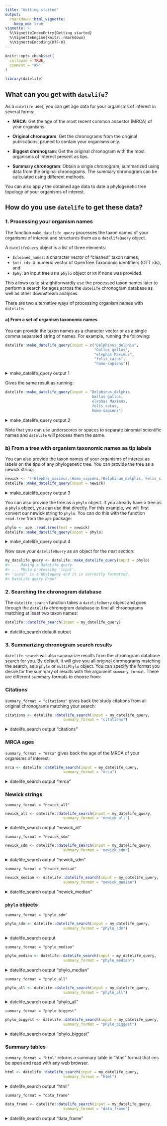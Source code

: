 ```yaml
---
title: "Getting started"
output:
  rmarkdown::html_vignette:
    keep_md: true
vignette: >
  %\VignetteIndexEntry{Getting started}
  %\VignetteEngine{knitr::rmarkdown}
  %\VignetteEncoding{UTF-8}
---
```


```r
knitr::opts_chunk$set(
  collapse = TRUE,
  comment = "#>"
)
```

```r
library(datelife)
```

## What can you get with `datelife`?

As a `datelife` user, you can get age data for your organisms of interest in several forms:

- **MRCA**: Get the age of the most recent common ancestor (MRCA) of your organisms.

- **Original chronogram**: Get the chronograms from the original publications, pruned to contain your organisms only.

- **Biggest chronogram**: Get the original chronogram with the most organisms of interest present as tips.

- **Summary chronogram**: Obtain a single chronogram, summarized using data from the original chronograms. The summary chronogram can be calculated using different methods.

You can also apply the obtained age data to date a phylogenetic tree topology of your organisms of interest.

## How do you use `datelife` to get these data?

### 1. Processing your organism names

The function `make_datelife_query` processes the taxon names of your organisms of interest and structures them as a `datelifeQuery` object.

A `datelifeQuery` object is a list of three elements:

- `$cleaned_names`: a character vector of "cleaned" taxon names,
- `$ott_ids`: a numeric vector of OpenTree Taxonomic identifiers (OTT ids), and
- `$phy`: an input tree as a `phylo` object or `NA` if none was provided.

This allows us to straightforwardly use the processed taxon names later to perform a search for ages across the `datelife` chronogram database as well as other downstream analyses.

There are two alternative ways of processing organism names with `datelife`:

#### a) From a set of organism taxonomic names
You can provide the taxon names as a character vector or as a single comma separated string of names.
For example, running the following:

```r
datelife::make_datelife_query(input = c("Delphinus_delphis",
                                        "Gallus gallus",
                                        "elephas Maximus",
                                        "felis_catus",
                                        "homo-sapiens"))
```
<details>
<summary>make_datelife_query output 1</summary>
```r
#> ... Making a DateLife query.
#> ... Phylo-processing 'input'.
#> 'input' is not a phylogeny.
#> DateLife query done!
#> $cleaned_names
#> [1] "Delphinus delphis" "Gallus gallus"     "elephas Maximus"
#> [4] "felis catus"
#>
#> $ott_ids
#> NULL
#>
#> $phy
#> [1] NA
#>
#> attr(,"class")
#> [1] "datelifeQuery"
```
</details>

Gives the same result as running:

```r
datelife::make_datelife_query(input = "Delphinus_delphis,
                                       Gallus gallus,
                                       elephas Maximus,
                                       felis_catus,
                                       homo-sapiens")
```
<details>
<summary>make_datelife_query output 2</summary>
```r
#> ... Making a DateLife query.
#> ... Phylo-processing 'input'.
#> 'input' is not a phylogeny.
#> DateLife query done!
#> $cleaned_names
#> [1] "Delphinus delphis" "Gallus gallus"     "elephas Maximus"
#> [4] "felis catus"
#>
#> $ott_ids
#> NULL
#>
#> $phy
#> [1] NA
#>
#> attr(,"class")
#> [1] "datelifeQuery"
```
</details>


Note that you can use underscores or spaces to separate binomial scientific names and `datelife` will process them the same.

### b) From a tree with organism taxonomic names as tip labels

You can also provide the taxon names of your organisms of interest as labels on the tips of any phylogenetic tree.
You can provide the tree as a newick string:

```r
newick <- "((Elephas_maximus,(Homo_sapiens,(Delphinus_delphis, Felis_silvestris))), Gallus_gallus);"
datelife::make_datelife_query(input = newick)
```
<details>
<summary>make_datelife_query output 3</summary>
```r
#> ... Making a DateLife query.
#> ... Phylo-processing 'input'.
#> 'input' is a phylogeny and it is correcly formatted.
#> DateLife query done!
#> $cleaned_names
#> [1] "Elephas maximus"   "Delphinus delphis" " Felis silvestris"
#> [4] " Gallus gallus"
#>
#> $ott_ids
#> NULL
#>
#> $phy
#>
#> Phylogenetic tree with 4 tips and 3 internal nodes.
#>
#> Tip labels:
#>   Elephas_maximus, Delphinus_delphis, _Felis_silvestris, _Gallus_gallus
#>
#> Rooted; no branch lengths.
#>
#> attr(,"class")
#> [1] "datelifeQuery"
```
</details>

You can also provide the tree as a `phylo` object. If you already have a tree as a `phylo` object, you can use that directly. For this example, we will first convert our newick string to `phylo`. You can do this with the function `read.tree` from the `ape` package:

```r
phylo <- ape::read.tree(text = newick)
datelife::make_datelife_query(input = phylo)
```
<details>
<summary>make_datelife_query output 4</summary>
```r
#> ... Making a DateLife query.
#> ... Phylo-processing 'input'.
#> 'input' is a phylogeny and it is correcly formatted.
#> DateLife query done!
#> $cleaned_names
#> [1] "Elephas maximus"   "Delphinus delphis" "Felis silvestris"
#> [4] "Gallus gallus"
#>
#> $ott_ids
#> NULL
#>
#> $phy
#>
#> Phylogenetic tree with 4 tips and 3 internal nodes.
#>
#> Tip labels:
#>   Elephas_maximus, Delphinus_delphis, Felis_silvestris, Gallus_gallus
#>
#> Rooted; no branch lengths.
#>
#> attr(,"class")
#> [1] "datelifeQuery"
```
</details>

Now save your `datelifeQuery` as an object for the next section:

```r
my_datelife_query <- datelife::make_datelife_query(input = phylo)
#> ... Making a DateLife query.
#> ... Phylo-processing 'input'.
#> 'input' is a phylogeny and it is correctly formatted.
#> DateLife query done!
```

### 2. Searching the chronogram database

The `datelife_search` function takes a `datelifeQuery` object and goes through the `datelife` chronogram database to find all chronograms matching at least two taxon names:

```r
datelife::datelife_search(input = my_datelife_query)
```
<details>
<summary>datelife_search default output</summary>
```r
#> ... Running a DateLife search.
#> ... Getting a DateLife result.
#> DateLife result obtained!
#> Source chronograms from:
#> 1: Bininda-Emonds, Olaf R. P., Marcel Cardillo, Kate E. Jones, Ross D. E. MacPhee, Robin M. D. Beck, Richard Grenyer, Samantha A. Price, Rutger A. Vos, John L. Gittleman, Andy Purvis. 2007. The delayed rise of present-day mammals. Nature 446 (7135): 507-512
#> 2: Bininda-Emonds, Olaf R. P., Marcel Cardillo, Kate E. Jones, Ross D. E. MacPhee, Robin M. D. Beck, Richard Grenyer, Samantha A. Price, Rutger A. Vos, John L. Gittleman, Andy Purvis. 2007. The delayed rise of present-day mammals. Nature 446 (7135): 507-512
#> 3: Bininda-Emonds, Olaf R. P., Marcel Cardillo, Kate E. Jones, Ross D. E. MacPhee, Robin M. D. Beck, Richard Grenyer, Samantha A. Price, Rutger A. Vos, John L. Gittleman, Andy Purvis. 2007. The delayed rise of present-day mammals. Nature 446 (7135): 507-512
#> 4: Hedges, S. Blair, Julie Marin, Michael Suleski, Madeline Paymer, Sudhir Kumar. 2015. Tree of life reveals clock-like speciation and diversification. Molecular Biology and Evolution 32 (4): 835-845
#> Input taxa presence across source chronograms:
#>               taxon chronograms
#> 1   Elephas maximus         4/4
#> 2 Delphinus delphis         4/4
#> 3  Felis silvestris         4/4
#> 4     Gallus gallus         1/4
#> Input taxa completely absent from source chronograms:
#>   taxon
#> 1  None
#> DateLife search done!
#> 4 phylogenetic trees
```
</details>

### 3. Summarizing chronogram search results

`datelife_search` will also summarize results from the chronogram database search for you.
By default, it will give you all original chronograms matching the search, as a `phylo` or `multiPhylo` object. You can specify the format you desire for the summary of results with the argument `summary_format`.
There are different summary formats to choose from:

### Citations

`summary_format = "citations"` gives back the study citations from all  original chronograms matching your search:

```r
citations <- datelife::datelife_search(input = my_datelife_query,
                          summary_format = "citations")
```
<details>
<summary>datelife_search output "citations"</summary>
```r
#> ... Running a DateLife search.
#> ... Getting a DateLife result.
#> DateLife result obtained!
#> Input taxa presence across source chronograms:
#>               taxon chronograms
#> 1   Elephas maximus         4/4
#> 2 Delphinus delphis         4/4
#> 3  Felis silvestris         4/4
#> 4     Gallus gallus         1/4
#> Input taxa completely absent from source chronograms:
#>   taxon
#> 1  None
#> DateLife search done!
#> [1] "Bininda-Emonds, Olaf R. P., Marcel Cardillo, Kate E. Jones, Ross D. E. MacPhee, Robin M. D. Beck, Richard Grenyer, Samantha A. Price, Rutger A. Vos, John L. Gittleman, Andy Purvis. 2007. The delayed rise of present-day mammals. Nature 446 (7135): 507-512"
#> [2] "Bininda-Emonds, Olaf R. P., Marcel Cardillo, Kate E. Jones, Ross D. E. MacPhee, Robin M. D. Beck, Richard Grenyer, Samantha A. Price, Rutger A. Vos, John L. Gittleman, Andy Purvis. 2007. The delayed rise of present-day mammals. Nature 446 (7135): 507-512"
#> [3] "Bininda-Emonds, Olaf R. P., Marcel Cardillo, Kate E. Jones, Ross D. E. MacPhee, Robin M. D. Beck, Richard Grenyer, Samantha A. Price, Rutger A. Vos, John L. Gittleman, Andy Purvis. 2007. The delayed rise of present-day mammals. Nature 446 (7135): 507-512"
#> [4] "Hedges, S. Blair, Julie Marin, Michael Suleski, Madeline Paymer, Sudhir Kumar. 2015. Tree of life reveals clock-like speciation and diversification. Molecular Biology and Evolution 32 (4): 835-845"
#> attr(,"datelife_result")
#> $`Bininda-Emonds, Olaf R. P., Marcel Cardillo, Kate E. Jones, Ross D. E. MacPhee, Robin M. D. Beck, Richard Grenyer, Samantha A. Price, Rutger A. Vos, John L. Gittleman, Andy Purvis. 2007. The delayed rise of present-day mammals. Nature 446 (7135): 507-512`
#>                   Elephas maximus Delphinus delphis
#> Elephas maximus               0.0             202.6
#> Delphinus delphis           202.6               0.0
#> Felis silvestris            202.6             177.0
#>                   Felis silvestris
#> Elephas maximus              202.6
#> Delphinus delphis            177.0
#> Felis silvestris               0.0
#>
#> $`Bininda-Emonds, Olaf R. P., Marcel Cardillo, Kate E. Jones, Ross D. E. MacPhee, Robin M. D. Beck, Richard Grenyer, Samantha A. Price, Rutger A. Vos, John L. Gittleman, Andy Purvis. 2007. The delayed rise of present-day mammals. Nature 446 (7135): 507-512`
#>                   Elephas maximus Felis silvestris
#> Elephas maximus               0.0            192.2
#> Felis silvestris            192.2              0.0
#> Delphinus delphis           192.2            173.6
#>                   Delphinus delphis
#> Elephas maximus               192.2
#> Felis silvestris              173.6
#> Delphinus delphis               0.0
#>
#> $`Bininda-Emonds, Olaf R. P., Marcel Cardillo, Kate E. Jones, Ross D. E. MacPhee, Robin M. D. Beck, Richard Grenyer, Samantha A. Price, Rutger A. Vos, John L. Gittleman, Andy Purvis. 2007. The delayed rise of present-day mammals. Nature 446 (7135): 507-512`
#>                   Delphinus delphis Felis silvestris
#> Delphinus delphis               0.0            179.6
#> Felis silvestris              179.6              0.0
#> Elephas maximus               221.6            221.6
#>                   Elephas maximus
#> Delphinus delphis           221.6
#> Felis silvestris            221.6
#> Elephas maximus               0.0
#>
#> $`Hedges, S. Blair, Julie Marin, Michael Suleski, Madeline Paymer, Sudhir Kumar. 2015. Tree of life reveals clock-like speciation and diversification. Molecular Biology and Evolution 32 (4): 835-845`
#>                   Felis silvestris Delphinus delphis
#> Felis silvestris            0.0000          156.7850
#> Delphinus delphis         156.7850            0.0000
#> Elephas maximus           210.0193          210.0193
#> Gallus gallus             641.0476          641.0476
#>                   Elephas maximus Gallus gallus
#> Felis silvestris         210.0193      641.0476
#> Delphinus delphis        210.0193      641.0476
#> Elephas maximus            0.0000      641.0476
#> Gallus gallus            641.0476        0.0000
#>
#> attr(,"class")
#> [1] "datelifeResult"
#> attr(,"datelife_query")
#> $cleaned_names
#> [1] "Elephas maximus"   "Delphinus delphis" "Felis silvestris"
#> [4] "Gallus gallus"
#>
#> $ott_ids
#> NULL
#>
#> $phy
#>
#> Phylogenetic tree with 4 tips and 3 internal nodes.
#>
#> Tip labels:
#>   Elephas_maximus, Delphinus_delphis, Felis_silvestris, Gallus_gallus
#>
#> Rooted; no branch lengths.
#>
#> attr(,"class")
#> [1] "datelifeQuery"
```
</details>

### MRCA ages

`summary_format = "mrca"` gives back the age of the MRCA of your organisms of interest:

```r
mrca <- datelife::datelife_search(input = my_datelife_query,
                          summary_format = "mrca")
```
<details>
<summary>datelife_search output "mrca"</summary>
```r
#> ... Running a DateLife search.
#> ... Getting a DateLife result.
#> DateLife result obtained!
#> Source chronograms from:
#> 1: Bininda-Emonds, Olaf R. P., Marcel Cardillo, Kate E. Jones, Ross D. E. MacPhee, Robin M. D. Beck, Richard Grenyer, Samantha A. Price, Rutger A. Vos, John L. Gittleman, Andy Purvis. 2007. The delayed rise of present-day mammals. Nature 446 (7135): 507-512
#> 2: Bininda-Emonds, Olaf R. P., Marcel Cardillo, Kate E. Jones, Ross D. E. MacPhee, Robin M. D. Beck, Richard Grenyer, Samantha A. Price, Rutger A. Vos, John L. Gittleman, Andy Purvis. 2007. The delayed rise of present-day mammals. Nature 446 (7135): 507-512
#> 3: Bininda-Emonds, Olaf R. P., Marcel Cardillo, Kate E. Jones, Ross D. E. MacPhee, Robin M. D. Beck, Richard Grenyer, Samantha A. Price, Rutger A. Vos, John L. Gittleman, Andy Purvis. 2007. The delayed rise of present-day mammals. Nature 446 (7135): 507-512
#> 4: Hedges, S. Blair, Julie Marin, Michael Suleski, Madeline Paymer, Sudhir Kumar. 2015. Tree of life reveals clock-like speciation and diversification. Molecular Biology and Evolution 32 (4): 835-845
#> Input taxa presence across source chronograms:
#>               taxon chronograms
#> 1   Elephas maximus         4/4
#> 2 Delphinus delphis         4/4
#> 3  Felis silvestris         4/4
#> 4     Gallus gallus         1/4
#> Input taxa completely absent from source chronograms:
#>   taxon
#> 1  None
#> DateLife search done!
#> Bininda-Emonds, Olaf R. P., Marcel Cardillo, Kate E. Jones, Ross D. E. MacPhee, Robin M. D. Beck, Richard Grenyer, Samantha A. Price, Rutger A. Vos, John L. Gittleman, Andy Purvis. 2007. The delayed rise of present-day mammals. Nature 446 (7135): 507-512
#>                                                                                                                                                                                                                                                       101.3000
#> Bininda-Emonds, Olaf R. P., Marcel Cardillo, Kate E. Jones, Ross D. E. MacPhee, Robin M. D. Beck, Richard Grenyer, Samantha A. Price, Rutger A. Vos, John L. Gittleman, Andy Purvis. 2007. The delayed rise of present-day mammals. Nature 446 (7135): 507-512
#>                                                                                                                                                                                                                                                        96.1000
#> Bininda-Emonds, Olaf R. P., Marcel Cardillo, Kate E. Jones, Ross D. E. MacPhee, Robin M. D. Beck, Richard Grenyer, Samantha A. Price, Rutger A. Vos, John L. Gittleman, Andy Purvis. 2007. The delayed rise of present-day mammals. Nature 446 (7135): 507-512
#>                                                                                                                                                                                                                                                       110.8000
#>                                                           Hedges, S. Blair, Julie Marin, Michael Suleski, Madeline Paymer, Sudhir Kumar. 2015. Tree of life reveals clock-like speciation and diversification. Molecular Biology and Evolution 32 (4): 835-845
#>                                                                                                                                                                                                                                                       320.5238
#> attr(,"datelife_result")
#> $`Bininda-Emonds, Olaf R. P., Marcel Cardillo, Kate E. Jones, Ross D. E. MacPhee, Robin M. D. Beck, Richard Grenyer, Samantha A. Price, Rutger A. Vos, John L. Gittleman, Andy Purvis. 2007. The delayed rise of present-day mammals. Nature 446 (7135): 507-512`
#>                   Elephas maximus Delphinus delphis
#> Elephas maximus               0.0             202.6
#> Delphinus delphis           202.6               0.0
#> Felis silvestris            202.6             177.0
#>                   Felis silvestris
#> Elephas maximus              202.6
#> Delphinus delphis            177.0
#> Felis silvestris               0.0
#>
#> $`Bininda-Emonds, Olaf R. P., Marcel Cardillo, Kate E. Jones, Ross D. E. MacPhee, Robin M. D. Beck, Richard Grenyer, Samantha A. Price, Rutger A. Vos, John L. Gittleman, Andy Purvis. 2007. The delayed rise of present-day mammals. Nature 446 (7135): 507-512`
#>                   Elephas maximus Felis silvestris
#> Elephas maximus               0.0            192.2
#> Felis silvestris            192.2              0.0
#> Delphinus delphis           192.2            173.6
#>                   Delphinus delphis
#> Elephas maximus               192.2
#> Felis silvestris              173.6
#> Delphinus delphis               0.0
#>
#> $`Bininda-Emonds, Olaf R. P., Marcel Cardillo, Kate E. Jones, Ross D. E. MacPhee, Robin M. D. Beck, Richard Grenyer, Samantha A. Price, Rutger A. Vos, John L. Gittleman, Andy Purvis. 2007. The delayed rise of present-day mammals. Nature 446 (7135): 507-512`
#>                   Delphinus delphis Felis silvestris
#> Delphinus delphis               0.0            179.6
#> Felis silvestris              179.6              0.0
#> Elephas maximus               221.6            221.6
#>                   Elephas maximus
#> Delphinus delphis           221.6
#> Felis silvestris            221.6
#> Elephas maximus               0.0
#>
#> $`Hedges, S. Blair, Julie Marin, Michael Suleski, Madeline Paymer, Sudhir Kumar. 2015. Tree of life reveals clock-like speciation and diversification. Molecular Biology and Evolution 32 (4): 835-845`
#>                   Felis silvestris Delphinus delphis
#> Felis silvestris            0.0000          156.7850
#> Delphinus delphis         156.7850            0.0000
#> Elephas maximus           210.0193          210.0193
#> Gallus gallus             641.0476          641.0476
#>                   Elephas maximus Gallus gallus
#> Felis silvestris         210.0193      641.0476
#> Delphinus delphis        210.0193      641.0476
#> Elephas maximus            0.0000      641.0476
#> Gallus gallus            641.0476        0.0000
#>
#> attr(,"class")
#> [1] "datelifeResult"
#> attr(,"datelife_query")
#> $cleaned_names
#> [1] "Elephas maximus"   "Delphinus delphis" "Felis silvestris"
#> [4] "Gallus gallus"
#>
#> $ott_ids
#> NULL
#>
#> $phy
#>
#> Phylogenetic tree with 4 tips and 3 internal nodes.
#>
#> Tip labels:
#>   Elephas_maximus, Delphinus_delphis, Felis_silvestris, Gallus_gallus
#>
#> Rooted; no branch lengths.
#>
#> attr(,"class")
#> [1] "datelifeQuery"
```
</details>

### Newick strings

`summary_format = "newick_all"`

```r
newick_all <- datelife::datelife_search(input = my_datelife_query,
                          summary_format = "newick_all")
```
<details>
<summary>datelife_search output "newick_all"</summary>
```r
#> ... Running a DateLife search.
#> ... Getting a DateLife result.
#> DateLife result obtained!
#> Source chronograms from:
#> 1: Bininda-Emonds, Olaf R. P., Marcel Cardillo, Kate E. Jones, Ross D. E. MacPhee, Robin M. D. Beck, Richard Grenyer, Samantha A. Price, Rutger A. Vos, John L. Gittleman, Andy Purvis. 2007. The delayed rise of present-day mammals. Nature 446 (7135): 507-512
#> 2: Bininda-Emonds, Olaf R. P., Marcel Cardillo, Kate E. Jones, Ross D. E. MacPhee, Robin M. D. Beck, Richard Grenyer, Samantha A. Price, Rutger A. Vos, John L. Gittleman, Andy Purvis. 2007. The delayed rise of present-day mammals. Nature 446 (7135): 507-512
#> 3: Bininda-Emonds, Olaf R. P., Marcel Cardillo, Kate E. Jones, Ross D. E. MacPhee, Robin M. D. Beck, Richard Grenyer, Samantha A. Price, Rutger A. Vos, John L. Gittleman, Andy Purvis. 2007. The delayed rise of present-day mammals. Nature 446 (7135): 507-512
#> 4: Hedges, S. Blair, Julie Marin, Michael Suleski, Madeline Paymer, Sudhir Kumar. 2015. Tree of life reveals clock-like speciation and diversification. Molecular Biology and Evolution 32 (4): 835-845
#> Input taxa presence across source chronograms:
#>               taxon chronograms
#> 1   Elephas maximus         4/4
#> 2 Delphinus delphis         4/4
#> 3  Felis silvestris         4/4
#> 4     Gallus gallus         1/4
#> Input taxa completely absent from source chronograms:
#>   taxon
#> 1  None
#> DateLife search done!
#> Bininda-Emonds, Olaf R. P., Marcel Cardillo, Kate E. Jones, Ross D. E. MacPhee, Robin M. D. Beck, Richard Grenyer, Samantha A. Price, Rutger A. Vos, John L. Gittleman, Andy Purvis. 2007. The delayed rise of present-day mammals. Nature 446 (7135): 507-512
#>                                                                                                                                                                                 "((Felis_silvestris:88.5,Delphinus_delphis:88.5):12.8,Elephas_maximus:101.3);"
#> Bininda-Emonds, Olaf R. P., Marcel Cardillo, Kate E. Jones, Ross D. E. MacPhee, Robin M. D. Beck, Richard Grenyer, Samantha A. Price, Rutger A. Vos, John L. Gittleman, Andy Purvis. 2007. The delayed rise of present-day mammals. Nature 446 (7135): 507-512
#>                                                                                                                                                                                   "((Delphinus_delphis:86.8,Felis_silvestris:86.8):9.3,Elephas_maximus:96.1);"
#> Bininda-Emonds, Olaf R. P., Marcel Cardillo, Kate E. Jones, Ross D. E. MacPhee, Robin M. D. Beck, Richard Grenyer, Samantha A. Price, Rutger A. Vos, John L. Gittleman, Andy Purvis. 2007. The delayed rise of present-day mammals. Nature 446 (7135): 507-512
#>                                                                                                                                                                                   "((Felis_silvestris:89.8,Delphinus_delphis:89.8):21,Elephas_maximus:110.8);"
#>                                                           Hedges, S. Blair, Julie Marin, Michael Suleski, Madeline Paymer, Sudhir Kumar. 2015. Tree of life reveals clock-like speciation and diversification. Molecular Biology and Evolution 32 (4): 835-845
#>                                                                                                                     "((Elephas_maximus:105.009658,(Felis_silvestris:78.392518,Delphinus_delphis:78.392517):26.617141):215.5141645,Gallus_gallus:320.5238235);"
#> attr(,"datelife_result")
#> $`Bininda-Emonds, Olaf R. P., Marcel Cardillo, Kate E. Jones, Ross D. E. MacPhee, Robin M. D. Beck, Richard Grenyer, Samantha A. Price, Rutger A. Vos, John L. Gittleman, Andy Purvis. 2007. The delayed rise of present-day mammals. Nature 446 (7135): 507-512`
#>                   Elephas maximus Delphinus delphis
#> Elephas maximus               0.0             202.6
#> Delphinus delphis           202.6               0.0
#> Felis silvestris            202.6             177.0
#>                   Felis silvestris
#> Elephas maximus              202.6
#> Delphinus delphis            177.0
#> Felis silvestris               0.0
#>
#> $`Bininda-Emonds, Olaf R. P., Marcel Cardillo, Kate E. Jones, Ross D. E. MacPhee, Robin M. D. Beck, Richard Grenyer, Samantha A. Price, Rutger A. Vos, John L. Gittleman, Andy Purvis. 2007. The delayed rise of present-day mammals. Nature 446 (7135): 507-512`
#>                   Elephas maximus Felis silvestris
#> Elephas maximus               0.0            192.2
#> Felis silvestris            192.2              0.0
#> Delphinus delphis           192.2            173.6
#>                   Delphinus delphis
#> Elephas maximus               192.2
#> Felis silvestris              173.6
#> Delphinus delphis               0.0
#>
#> $`Bininda-Emonds, Olaf R. P., Marcel Cardillo, Kate E. Jones, Ross D. E. MacPhee, Robin M. D. Beck, Richard Grenyer, Samantha A. Price, Rutger A. Vos, John L. Gittleman, Andy Purvis. 2007. The delayed rise of present-day mammals. Nature 446 (7135): 507-512`
#>                   Delphinus delphis Felis silvestris
#> Delphinus delphis               0.0            179.6
#> Felis silvestris              179.6              0.0
#> Elephas maximus               221.6            221.6
#>                   Elephas maximus
#> Delphinus delphis           221.6
#> Felis silvestris            221.6
#> Elephas maximus               0.0
#>
#> $`Hedges, S. Blair, Julie Marin, Michael Suleski, Madeline Paymer, Sudhir Kumar. 2015. Tree of life reveals clock-like speciation and diversification. Molecular Biology and Evolution 32 (4): 835-845`
#>                   Felis silvestris Delphinus delphis
#> Felis silvestris            0.0000          156.7850
#> Delphinus delphis         156.7850            0.0000
#> Elephas maximus           210.0193          210.0193
#> Gallus gallus             641.0476          641.0476
#>                   Elephas maximus Gallus gallus
#> Felis silvestris         210.0193      641.0476
#> Delphinus delphis        210.0193      641.0476
#> Elephas maximus            0.0000      641.0476
#> Gallus gallus            641.0476        0.0000
#>
#> attr(,"class")
#> [1] "datelifeResult"
#> attr(,"datelife_query")
#> $cleaned_names
#> [1] "Elephas maximus"   "Delphinus delphis" "Felis silvestris"
#> [4] "Gallus gallus"
#>
#> $ott_ids
#> NULL
#>
#> $phy
#>
#> Phylogenetic tree with 4 tips and 3 internal nodes.
#>
#> Tip labels:
#>   Elephas_maximus, Delphinus_delphis, Felis_silvestris, Gallus_gallus
#>
#> Rooted; no branch lengths.
#>
#> attr(,"class")
#> [1] "datelifeQuery"
```
</details>

`summary_format = "newick_sdm"`

```r
newick_sdm <- datelife::datelife_search(input = my_datelife_query,
                          summary_format = "newick_sdm")
```
<details>
<summary>datelife_search output "newick_sdm"</summary>
```r

```
</details>

`summary_format = "newick_median"`

```r
newick_median <- datelife::datelife_search(input = my_datelife_query,
                          summary_format = "newick_median")
```
<details>
<summary>datelife_search output "newick_median"</summary>
```r
#> ... Running a DateLife search.
#> ... Getting a DateLife result.
#> DateLife result obtained!
#> Trying with overlap = 2
#> Registered S3 method overwritten by 'compare':
#>   method           from
#>   print.comparison testthat
#> Success!
#> ... Calculating a median summary chronogram.
#> Source chronograms from:
#> 1: Bininda-Emonds, Olaf R. P., Marcel Cardillo, Kate E. Jones, Ross D. E. MacPhee, Robin M. D. Beck, Richard Grenyer, Samantha A. Price, Rutger A. Vos, John L. Gittleman, Andy Purvis. 2007. The delayed rise of present-day mammals. Nature 446 (7135): 507-512
#> 2: Bininda-Emonds, Olaf R. P., Marcel Cardillo, Kate E. Jones, Ross D. E. MacPhee, Robin M. D. Beck, Richard Grenyer, Samantha A. Price, Rutger A. Vos, John L. Gittleman, Andy Purvis. 2007. The delayed rise of present-day mammals. Nature 446 (7135): 507-512
#> 3: Bininda-Emonds, Olaf R. P., Marcel Cardillo, Kate E. Jones, Ross D. E. MacPhee, Robin M. D. Beck, Richard Grenyer, Samantha A. Price, Rutger A. Vos, John L. Gittleman, Andy Purvis. 2007. The delayed rise of present-day mammals. Nature 446 (7135): 507-512
#> 4: Hedges, S. Blair, Julie Marin, Michael Suleski, Madeline Paymer, Sudhir Kumar. 2015. Tree of life reveals clock-like speciation and diversification. Molecular Biology and Evolution 32 (4): 835-845
#> Input taxa presence across source chronograms:
#>               taxon chronograms
#> 1   Elephas maximus         4/4
#> 2 Delphinus delphis         4/4
#> 3  Felis silvestris         4/4
#> 4     Gallus gallus         1/4
#> Input taxa completely absent from source chronograms:
#>   taxon
#> 1  None
#> DateLife search done!
#> [1] "((Elephas_maximus:103.154831,(Delphinus_delphis:87.650002,Felis_silvestris:87.650002)n3:15.504829)n2:217.369003,Gallus_gallus:320.523834)n1:1;"
#> attr(,"datelife_result")
#> $`Bininda-Emonds, Olaf R. P., Marcel Cardillo, Kate E. Jones, Ross D. E. MacPhee, Robin M. D. Beck, Richard Grenyer, Samantha A. Price, Rutger A. Vos, John L. Gittleman, Andy Purvis. 2007. The delayed rise of present-day mammals. Nature 446 (7135): 507-512`
#>                   Elephas maximus Delphinus delphis
#> Elephas maximus               0.0             202.6
#> Delphinus delphis           202.6               0.0
#> Felis silvestris            202.6             177.0
#>                   Felis silvestris
#> Elephas maximus              202.6
#> Delphinus delphis            177.0
#> Felis silvestris               0.0
#>
#> $`Bininda-Emonds, Olaf R. P., Marcel Cardillo, Kate E. Jones, Ross D. E. MacPhee, Robin M. D. Beck, Richard Grenyer, Samantha A. Price, Rutger A. Vos, John L. Gittleman, Andy Purvis. 2007. The delayed rise of present-day mammals. Nature 446 (7135): 507-512`
#>                   Elephas maximus Felis silvestris
#> Elephas maximus               0.0            192.2
#> Felis silvestris            192.2              0.0
#> Delphinus delphis           192.2            173.6
#>                   Delphinus delphis
#> Elephas maximus               192.2
#> Felis silvestris              173.6
#> Delphinus delphis               0.0
#>
#> $`Bininda-Emonds, Olaf R. P., Marcel Cardillo, Kate E. Jones, Ross D. E. MacPhee, Robin M. D. Beck, Richard Grenyer, Samantha A. Price, Rutger A. Vos, John L. Gittleman, Andy Purvis. 2007. The delayed rise of present-day mammals. Nature 446 (7135): 507-512`
#>                   Delphinus delphis Felis silvestris
#> Delphinus delphis               0.0            179.6
#> Felis silvestris              179.6              0.0
#> Elephas maximus               221.6            221.6
#>                   Elephas maximus
#> Delphinus delphis           221.6
#> Felis silvestris            221.6
#> Elephas maximus               0.0
#>
#> $`Hedges, S. Blair, Julie Marin, Michael Suleski, Madeline Paymer, Sudhir Kumar. 2015. Tree of life reveals clock-like speciation and diversification. Molecular Biology and Evolution 32 (4): 835-845`
#>                   Felis silvestris Delphinus delphis
#> Felis silvestris            0.0000          156.7850
#> Delphinus delphis         156.7850            0.0000
#> Elephas maximus           210.0193          210.0193
#> Gallus gallus             641.0476          641.0476
#>                   Elephas maximus Gallus gallus
#> Felis silvestris         210.0193      641.0476
#> Delphinus delphis        210.0193      641.0476
#> Elephas maximus            0.0000      641.0476
#> Gallus gallus            641.0476        0.0000
#>
#> attr(,"class")
#> [1] "datelifeResult"
#> attr(,"datelife_query")
#> $cleaned_names
#> [1] "Elephas maximus"   "Delphinus delphis" "Felis silvestris"
#> [4] "Gallus gallus"
#>
#> $ott_ids
#> NULL
#>
#> $phy
#>
#> Phylogenetic tree with 4 tips and 3 internal nodes.
#>
#> Tip labels:
#>   Elephas_maximus, Delphinus_delphis, Felis_silvestris, Gallus_gallus
#>
#> Rooted; no branch lengths.
#>
#> attr(,"class")
#> [1] "datelifeQuery"
```
</details>

### `phylo` objects

`summary_format = "phylo_sdm"`

```r
phylo_sdm <- datelife::datelife_search(input = my_datelife_query,
                          summary_format = "phylo_sdm")
```
<details>
<summary>datelife_search output </summary>
```r

```
</details>

`summary_format = "phylo_median"`

```r
phylo_median <- datelife::datelife_search(input = my_datelife_query,
                          summary_format = "phylo_median")
```
<details>
<summary>datelife_search output "phylo_median"</summary>
```r
#> ... Running a DateLife search.
#> ... Getting a DateLife result.
#> DateLife result obtained!
#> Trying with overlap = 2
#> Success!
#> ... Calculating a median summary chronogram.
#> Source chronograms from:
#> 1: Bininda-Emonds, Olaf R. P., Marcel Cardillo, Kate E. Jones, Ross D. E. MacPhee, Robin M. D. Beck, Richard Grenyer, Samantha A. Price, Rutger A. Vos, John L. Gittleman, Andy Purvis. 2007. The delayed rise of present-day mammals. Nature 446 (7135): 507-512
#> 2: Bininda-Emonds, Olaf R. P., Marcel Cardillo, Kate E. Jones, Ross D. E. MacPhee, Robin M. D. Beck, Richard Grenyer, Samantha A. Price, Rutger A. Vos, John L. Gittleman, Andy Purvis. 2007. The delayed rise of present-day mammals. Nature 446 (7135): 507-512
#> 3: Bininda-Emonds, Olaf R. P., Marcel Cardillo, Kate E. Jones, Ross D. E. MacPhee, Robin M. D. Beck, Richard Grenyer, Samantha A. Price, Rutger A. Vos, John L. Gittleman, Andy Purvis. 2007. The delayed rise of present-day mammals. Nature 446 (7135): 507-512
#> 4: Hedges, S. Blair, Julie Marin, Michael Suleski, Madeline Paymer, Sudhir Kumar. 2015. Tree of life reveals clock-like speciation and diversification. Molecular Biology and Evolution 32 (4): 835-845
#> Input taxa presence across source chronograms:
#>               taxon chronograms
#> 1   Elephas maximus         4/4
#> 2 Delphinus delphis         4/4
#> 3  Felis silvestris         4/4
#> 4     Gallus gallus         1/4
#> Input taxa completely absent from source chronograms:
#>   taxon
#> 1  None
#> DateLife search done!
#>
#> Phylogenetic tree with 4 tips and 3 internal nodes.
#>
#> Tip labels:
#>   Elephas_maximus, Delphinus_delphis, Felis_silvestris, Gallus_gallus
#> Node labels:
#>   n1, n2, n3
#>
#> Rooted; includes branch lengths.
```
</details>

`summary_format = "phylo_all"`

```r
phylo_all <- datelife::datelife_search(input = my_datelife_query,
                          summary_format = "phylo_all")
```
<details>
<summary>datelife_search output "phylo_all"</summary>
```r
#> ... Running a DateLife search.
#> ... Getting a DateLife result.
#> DateLife result obtained!
#> Source chronograms from:
#> 1: Bininda-Emonds, Olaf R. P., Marcel Cardillo, Kate E. Jones, Ross D. E. MacPhee, Robin M. D. Beck, Richard Grenyer, Samantha A. Price, Rutger A. Vos, John L. Gittleman, Andy Purvis. 2007. The delayed rise of present-day mammals. Nature 446 (7135): 507-512
#> 2: Bininda-Emonds, Olaf R. P., Marcel Cardillo, Kate E. Jones, Ross D. E. MacPhee, Robin M. D. Beck, Richard Grenyer, Samantha A. Price, Rutger A. Vos, John L. Gittleman, Andy Purvis. 2007. The delayed rise of present-day mammals. Nature 446 (7135): 507-512
#> 3: Bininda-Emonds, Olaf R. P., Marcel Cardillo, Kate E. Jones, Ross D. E. MacPhee, Robin M. D. Beck, Richard Grenyer, Samantha A. Price, Rutger A. Vos, John L. Gittleman, Andy Purvis. 2007. The delayed rise of present-day mammals. Nature 446 (7135): 507-512
#> 4: Hedges, S. Blair, Julie Marin, Michael Suleski, Madeline Paymer, Sudhir Kumar. 2015. Tree of life reveals clock-like speciation and diversification. Molecular Biology and Evolution 32 (4): 835-845
#> Input taxa presence across source chronograms:
#>               taxon chronograms
#> 1   Elephas maximus         4/4
#> 2 Delphinus delphis         4/4
#> 3  Felis silvestris         4/4
#> 4     Gallus gallus         1/4
#> Input taxa completely absent from source chronograms:
#>   taxon
#> 1  None
#> DateLife search done!
#> 4 phylogenetic trees
```
</details>

`summary_format = "phylo_biggest"`

```r
phylo_biggest <- datelife::datelife_search(input = my_datelife_query,
                          summary_format = "phylo_biggest")
```
<details>
<summary>datelife_search output "phylo_biggest"</summary>
```r
#> ... Running a DateLife search.
#> ... Getting a DateLife result.
#> DateLife result obtained!
#> Source chronograms from:
#> 1: Bininda-Emonds, Olaf R. P., Marcel Cardillo, Kate E. Jones, Ross D. E. MacPhee, Robin M. D. Beck, Richard Grenyer, Samantha A. Price, Rutger A. Vos, John L. Gittleman, Andy Purvis. 2007. The delayed rise of present-day mammals. Nature 446 (7135): 507-512
#> 2: Bininda-Emonds, Olaf R. P., Marcel Cardillo, Kate E. Jones, Ross D. E. MacPhee, Robin M. D. Beck, Richard Grenyer, Samantha A. Price, Rutger A. Vos, John L. Gittleman, Andy Purvis. 2007. The delayed rise of present-day mammals. Nature 446 (7135): 507-512
#> 3: Bininda-Emonds, Olaf R. P., Marcel Cardillo, Kate E. Jones, Ross D. E. MacPhee, Robin M. D. Beck, Richard Grenyer, Samantha A. Price, Rutger A. Vos, John L. Gittleman, Andy Purvis. 2007. The delayed rise of present-day mammals. Nature 446 (7135): 507-512
#> 4: Hedges, S. Blair, Julie Marin, Michael Suleski, Madeline Paymer, Sudhir Kumar. 2015. Tree of life reveals clock-like speciation and diversification. Molecular Biology and Evolution 32 (4): 835-845
#> Input taxa presence across source chronograms:
#>               taxon chronograms
#> 1   Elephas maximus         4/4
#> 2 Delphinus delphis         4/4
#> 3  Felis silvestris         4/4
#> 4     Gallus gallus         1/4
#> Input taxa completely absent from source chronograms:
#>   taxon
#> 1  None
#> DateLife search done!
#>
#> Phylogenetic tree with 4 tips and 3 internal nodes.
#>
#> Tip labels:
#>   Gallus_gallus, Felis_silvestris, Delphinus_delphis, Elephas_maximus
#>
#> Rooted; includes branch lengths.
```
</details>

### Summary tables

`summary_format = "html"` returns a summary table in "html" format that cns be open and read with any web browser.

```r
html <- datelife::datelife_search(input = my_datelife_query,
                          summary_format = "html")
```
<details>
<summary>datelife_search output "html"</summary>
```r
#> ... Running a DateLife search.
#> ... Getting a DateLife result.
#> DateLife result obtained!
#> Input taxa presence across source chronograms:
#>               taxon chronograms
#> 1   Elephas maximus         4/4
#> 2 Delphinus delphis         4/4
#> 3  Felis silvestris         4/4
#> 4     Gallus gallus         1/4
#> Input taxa completely absent from source chronograms:
#>   taxon
#> 1  None
#> DateLife search done!
#> [1] "<table border='1'><tr><th>MRCA Age (MY)</th><th>Ntax</th><th>Citation</th><th>Newick</th></tr><tr><td>101.3</td><td>3</td><td>Bininda-Emonds, Olaf R. P., Marcel Cardillo, Kate E. Jones, Ross D. E. MacPhee, Robin M. D. Beck, Richard Grenyer, Samantha A. Price, Rutger A. Vos, John L. Gittleman, Andy Purvis. 2007. The delayed rise of present-day mammals. Nature 446 (7135): 507-512</td><td>((Felis_silvestris:88.5,Delphinus_delphis:88.5):12.8,Elephas_maximus:101.3);</td></tr><tr><td>96.1</td><td>3</td><td>Bininda-Emonds, Olaf R. P., Marcel Cardillo, Kate E. Jones, Ross D. E. MacPhee, Robin M. D. Beck, Richard Grenyer, Samantha A. Price, Rutger A. Vos, John L. Gittleman, Andy Purvis. 2007. The delayed rise of present-day mammals. Nature 446 (7135): 507-512</td><td>((Delphinus_delphis:86.8,Felis_silvestris:86.8):9.3,Elephas_maximus:96.1);</td></tr><tr><td>110.8</td><td>3</td><td>Bininda-Emonds, Olaf R. P., Marcel Cardillo, Kate E. Jones, Ross D. E. MacPhee, Robin M. D. Beck, Richard Grenyer, Samantha A. Price, Rutger A. Vos, John L. Gittleman, Andy Purvis. 2007. The delayed rise of present-day mammals. Nature 446 (7135): 507-512</td><td>((Felis_silvestris:89.8,Delphinus_delphis:89.8):21,Elephas_maximus:110.8);</td></tr><tr><td>320.5238235</td><td>4</td><td>Hedges, S. Blair, Julie Marin, Michael Suleski, Madeline Paymer, Sudhir Kumar. 2015. Tree of life reveals clock-like speciation and diversification. Molecular Biology and Evolution 32 (4): 835-845</td><td>((Elephas_maximus:105.009658,(Felis_silvestris:78.392518,Delphinus_delphis:78.392517):26.617141):215.5141645,Gallus_gallus:320.5238235);</td></tr></table>"
#> attr(,"datelife_result")
#> $`Bininda-Emonds, Olaf R. P., Marcel Cardillo, Kate E. Jones, Ross D. E. MacPhee, Robin M. D. Beck, Richard Grenyer, Samantha A. Price, Rutger A. Vos, John L. Gittleman, Andy Purvis. 2007. The delayed rise of present-day mammals. Nature 446 (7135): 507-512`
#>                   Elephas maximus Delphinus delphis
#> Elephas maximus               0.0             202.6
#> Delphinus delphis           202.6               0.0
#> Felis silvestris            202.6             177.0
#>                   Felis silvestris
#> Elephas maximus              202.6
#> Delphinus delphis            177.0
#> Felis silvestris               0.0
#>
#> $`Bininda-Emonds, Olaf R. P., Marcel Cardillo, Kate E. Jones, Ross D. E. MacPhee, Robin M. D. Beck, Richard Grenyer, Samantha A. Price, Rutger A. Vos, John L. Gittleman, Andy Purvis. 2007. The delayed rise of present-day mammals. Nature 446 (7135): 507-512`
#>                   Elephas maximus Felis silvestris
#> Elephas maximus               0.0            192.2
#> Felis silvestris            192.2              0.0
#> Delphinus delphis           192.2            173.6
#>                   Delphinus delphis
#> Elephas maximus               192.2
#> Felis silvestris              173.6
#> Delphinus delphis               0.0
#>
#> $`Bininda-Emonds, Olaf R. P., Marcel Cardillo, Kate E. Jones, Ross D. E. MacPhee, Robin M. D. Beck, Richard Grenyer, Samantha A. Price, Rutger A. Vos, John L. Gittleman, Andy Purvis. 2007. The delayed rise of present-day mammals. Nature 446 (7135): 507-512`
#>                   Delphinus delphis Felis silvestris
#> Delphinus delphis               0.0            179.6
#> Felis silvestris              179.6              0.0
#> Elephas maximus               221.6            221.6
#>                   Elephas maximus
#> Delphinus delphis           221.6
#> Felis silvestris            221.6
#> Elephas maximus               0.0
#>
#> $`Hedges, S. Blair, Julie Marin, Michael Suleski, Madeline Paymer, Sudhir Kumar. 2015. Tree of life reveals clock-like speciation and diversification. Molecular Biology and Evolution 32 (4): 835-845`
#>                   Felis silvestris Delphinus delphis
#> Felis silvestris            0.0000          156.7850
#> Delphinus delphis         156.7850            0.0000
#> Elephas maximus           210.0193          210.0193
#> Gallus gallus             641.0476          641.0476
#>                   Elephas maximus Gallus gallus
#> Felis silvestris         210.0193      641.0476
#> Delphinus delphis        210.0193      641.0476
#> Elephas maximus            0.0000      641.0476
#> Gallus gallus            641.0476        0.0000
#>
#> attr(,"class")
#> [1] "datelifeResult"
#> attr(,"datelife_query")
#> $cleaned_names
#> [1] "Elephas maximus"   "Delphinus delphis" "Felis silvestris"
#> [4] "Gallus gallus"
#>
#> $ott_ids
#> NULL
#>
#> $phy
#>
#> Phylogenetic tree with 4 tips and 3 internal nodes.
#>
#> Tip labels:
#>   Elephas_maximus, Delphinus_delphis, Felis_silvestris, Gallus_gallus
#>
#> Rooted; no branch lengths.
#>
#> attr(,"class")
#> [1] "datelifeQuery"
```
</details>

`summary_format = "data_frame"`

```r
data_frame <- datelife::datelife_search(input = my_datelife_query,
                          summary_format = "data_frame")
```
<details>
<summary>datelife_search output "data_frame"</summary>
```r
#> ... Running a DateLife search.
#> ... Getting a DateLife result.
#> DateLife result obtained!
#> Input taxa presence across source chronograms:
#>               taxon chronograms
#> 1   Elephas maximus         4/4
#> 2 Delphinus delphis         4/4
#> 3  Felis silvestris         4/4
#> 4     Gallus gallus         1/4
#> Input taxa completely absent from source chronograms:
#>   taxon
#> 1  None
#> DateLife search done!
#>        Age Ntax
#> 1 101.3000    3
#> 2  96.1000    3
#> 3 110.8000    3
#> 4 320.5238    4
#>                                                                                                                                                                                                                                                         Citation
#> 1 Bininda-Emonds, Olaf R. P., Marcel Cardillo, Kate E. Jones, Ross D. E. MacPhee, Robin M. D. Beck, Richard Grenyer, Samantha A. Price, Rutger A. Vos, John L. Gittleman, Andy Purvis. 2007. The delayed rise of present-day mammals. Nature 446 (7135): 507-512
#> 2 Bininda-Emonds, Olaf R. P., Marcel Cardillo, Kate E. Jones, Ross D. E. MacPhee, Robin M. D. Beck, Richard Grenyer, Samantha A. Price, Rutger A. Vos, John L. Gittleman, Andy Purvis. 2007. The delayed rise of present-day mammals. Nature 446 (7135): 507-512
#> 3 Bininda-Emonds, Olaf R. P., Marcel Cardillo, Kate E. Jones, Ross D. E. MacPhee, Robin M. D. Beck, Richard Grenyer, Samantha A. Price, Rutger A. Vos, John L. Gittleman, Andy Purvis. 2007. The delayed rise of present-day mammals. Nature 446 (7135): 507-512
#> 4                                                           Hedges, S. Blair, Julie Marin, Michael Suleski, Madeline Paymer, Sudhir Kumar. 2015. Tree of life reveals clock-like speciation and diversification. Molecular Biology and Evolution 32 (4): 835-845
#>                                                                                                                                     Newick
#> 1                                                             ((Felis_silvestris:88.5,Delphinus_delphis:88.5):12.8,Elephas_maximus:101.3);
#> 2                                                               ((Delphinus_delphis:86.8,Felis_silvestris:86.8):9.3,Elephas_maximus:96.1);
#> 3                                                               ((Felis_silvestris:89.8,Delphinus_delphis:89.8):21,Elephas_maximus:110.8);
#> 4 ((Elephas_maximus:105.009658,(Felis_silvestris:78.392518,Delphinus_delphis:78.392517):26.617141):215.5141645,Gallus_gallus:320.5238235);
```
</details>

<!--TODO: add something about NJ, why is this happening

One can use a clustering method like Neighbor Joining (NJ). While we implemented this method in the package, because NJ are greedy algorithms they do not perform well and often return topologies that are not biologically plausible. Hence, we implement
a different workflow, -->

